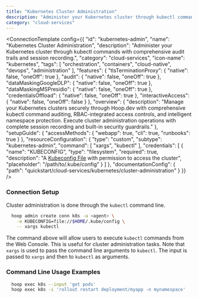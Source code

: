 ```yaml
---
title: "Kubernetes Cluster Administration"
description: "Administer your Kubernetes cluster through kubectl commands with comprehensive audit trails and session recording."
category: "cloud-services"
---
```



<ConnectionTemplate config={{
  "id": "kubernetes-admin",
  "name": "Kubernetes Cluster Administration",
  "description": "Administer your Kubernetes cluster through kubectl commands with comprehensive audit trails and session recording.",
  "category": "cloud-services",
  "icon-name": "kubernetes",
  "tags": [
    "orchestration",
    "containers",
    "cloud-native",
    "devops",
    "administration"
  ],
  "features": {
    "tlsTerminationProxy": {
      "native": false,
      "oneOff": true
    },
    "audit": {
      "native": false,
      "oneOff": true
    },
    "dataMaskingGoogleDLP": {
      "native": false,
      "oneOff": true
    },
    "dataMaskingMSPresidio": {
      "native": false,
      "oneOff": true
    },
    "credentialsOffload": {
      "native": false,
      "oneOff": true
    },
    "interactiveAccess": {
      "native": false,
      "oneOff": false
    }
  },
  "overview": {
    "description": "Manage your Kubernetes clusters securely through Hoop.dev with comprehensive kubectl command auditing, RBAC-integrated access controls, and intelligent namespace protection. Execute cluster administration operations with complete session recording and built-in security guardrails."
  },
  "setupGuide": {
    "accessMethods": {
      "webapp": true,
      "cli": true,
      "runbooks": true
    }
  },
  "resourceConfiguration": {
    "type": "custom",
    "subtype": "kubernetes-admin",
    "command": [
      "xargs",
      "kubectl"
    ],
    "credentials": [
      {
        "name": "KUBECONFIG",
        "type": "filesystem",
        "required": true,
        "description": "A [Kubeconfig File](https://kubernetes.io/docs/concepts/configuration/organize-cluster-access-kubeconfig/) with permission to access the cluster",
        "placeholder": "/path/to/.kube/config"
      }
    ]
  },
  "documentationConfig": {
    "path": "quickstart/cloud-services/kubernetes/cluster-administration"
  }
}} />


### Connection Setup

 Cluster administration is done through the `kubectl` command line.

```bash
  hoop admin create conn k8s -a <agent> \
	-e KUBECONFIG=file://$HOME/.kube/config \
	-- xargs kubectl
```
The command above will allow users to execute `kubectl` commands from the Web Console. This is useful for cluster administration tasks.
<Note>
	Note that `xargs` is used to pass the command line arguments to `kubectl`.
	The input is passed to `xargs` and then to `kubectl` as arguments.
</Note>
### Command Line Usage Examples
```bash
  hoop exec k8s --input 'get pods'
  hoop exec k8s -i 'rollout restart deployment/myapp -n mynamespace'
```
